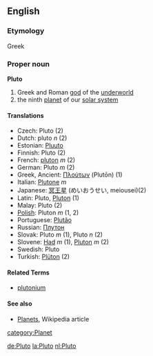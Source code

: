 ==English==
===Etymology===
Greek
=== Proper noun ===
'''Pluto'''
# Greek and Roman [[god]] of the [[underworld]]
# the ninth [[planet]] of our [[solar system]]

==== Translations ====
*Czech: Pluto (2)
*Dutch: pluto ''n'' (2)
*Estonian: [[Pluuto]]
*Finnish: Pluto (2)
*French: [[pluton]] ''m'' (2)
*German: Pluto ''m'' (2)
*Greek, Ancient: [[Πλούτων]] (Plutōn) (1)
*Italian: [[Plutone]] ''m''
*Japanese: [[冥王星]] (めいおうせい, meiousei)(2)
*Latin: Pluto, [[Pluton]] (1)
*Malay: Pluto (2)
*[[Polish]]: Pluton ''m'' (1, 2)
*Portuguese: [[Plutão]]
*Russian: [[Плутон]]
*Slovak: Pluto ''m'' (1), Pluto ''n'' (2)
*Slovene: [[Had]] ''m'' (1), [[Pluton]] ''m'' (2)
*Swedish: Pluto
*Turkish: [[Plüton]] (2)

====Related Terms====
*[[plutonium]]

==== See also ====
*[[w:Planets|Planets]], Wikipedia article
[[category:Planet]]

[[de:Pluto]]
[[la:Pluto]]
[[nl:Pluto]]